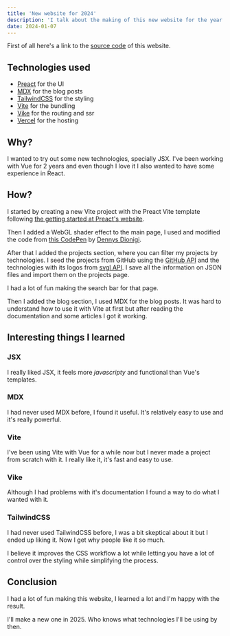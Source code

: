 ```yaml
---
title: 'New website for 2024'
description: 'I talk about the making of this new website for the year 2024'
date: 2024-01-07
---
```


First of all here's a link to the [source code](https://github.com/TortitasT/2024-personal-page/) of this website.

## Technologies used

- [Preact](https://preactjs.com/) for the UI
- [MDX](https://mdxjs.com/) for the blog posts
- [TailwindCSS](https://tailwindcss.com/) for the styling
- [Vite](https://vitejs.dev/) for the bundling
- [Vike](https://vike.dev/) for the routing and ssr
- [Vercel](https://vercel.com/) for the hosting

## Why?

I wanted to try out some new technologies, specially JSX. I've been
working with Vue for 2 years and even though I love it I also wanted to
have some experience in React.

## How?

I started by creating a new Vite project with the Preact
Vite template following [the getting started at Preact's
website](https://preactjs.com/guide/v10/getting-started#create-a-vite-powered-preact-app).

Then I added a WebGL shader effect to the main page, I used and modified
the code from [this CodePen](https://codepen.io/DedaloD/pen/PoJGKOb) by
[Dennys Dionigi](https://codepen.io/DedaloD).

After that I added the projects section, where you can filter my
projects by technologies. I seed the projects from GitHub using the
[GitHub API](https://docs.github.com/en/rest) and the technologies with
its logos from [svgl API](https://svgl.vercel.app/). I save all the
information on JSON files and import them on the projects page.

I had a lot of fun making the search bar for that page.

Then I added the blog section, I used MDX for the blog posts. It was
hard to understand how to use it with Vite at first but after reading
the documentation and some articles I got it working.

## Interesting things I learned

### JSX

I really liked JSX, it feels more _javascripty_ and functional than
Vue's templates.

### MDX

I had never used MDX before, I found it useful. It's relatively easy to
use and it's really powerful.

### Vite

I've been using Vite with Vue for a while now but I never made a project
from scratch with it. I really like it, it's fast and easy to use.

### Vike

Although I had problems with it's documentation I found a way to do what
I wanted with it.

### TailwindCSS

I had never used TailwindCSS before, I was a bit skeptical about it but
I ended up liking it. Now I get why people like it so much.

I believe it improves the CSS workflow a lot while letting you have a
lot of control over the styling while simplifying the process.

## Conclusion

I had a lot of fun making this website, I learned a lot and I'm happy
with the result.

I'll make a new one in 2025. Who knows what technologies I'll be using
by then.
